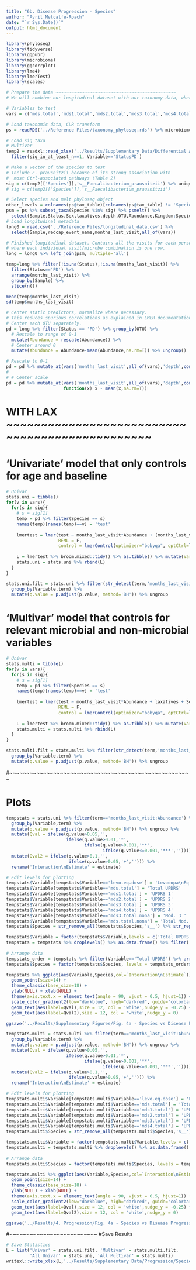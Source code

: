 ```yaml
---
title: "6b. Disease Progression - Species"
author: "Avril Metcalfe-Roach"
date: "`r Sys.Date()`"
output: html_document
---
```


```r
library(phyloseq)
library(tidyverse)
library(ggpubr)
library(microbiome)
library(ggcorrplot)
library(lme4)
library(lmerTest)
library(scales)

# Prepare the data ~~~~~~~~~~~~~~~~~~~~~~~~~~~~~~~~~~~~~~~~~~~~~~
# We will combine our longitudinal dataset with our taxonomy data, where only the microbes of interest are included.

# Variables to test
vars = c('mds.total','mds1.total','mds2.total','mds3.total','mds4.total','levo.eq.dose')

# Load taxonomic data, CLR transform
ps = readRDS('../Reference Files/taxonomy_phyloseq.rds') %>% microbiome::transform('clr')

# Load sig taxa
# Multivar
temp2 = readxl::read_xlsx('../Results/Supplementary Data/Differential Abundance/Taxonomy_Multivar_Summary.xlsx',sheet='Species') %>%
  filter(sig_in_at_least_n==1, Variable=='StatusPD')

# Make a vector of the species to test
# Include F. prausnitzii because of its strong association with 
#  most Ctrl-associated pathways (Table 2)
sig = c(temp2[['Species']],'s__Faecalibacterium_prausnitzii') %>% unique
# sig = c(temp2[['Species']],'s__Faecalibacterium_prausnitzii')

# Select species and melt phyloseq object
other_levels = colnames(ps@tax_table)[colnames(ps@tax_table) != 'Species']
psm = ps %>% subset_taxa(Species %in% sig) %>% psmelt() %>%
  select(Sample,Status,Sex,laxatives,depth,OTU,Abundance,Kingdom:Species) %>% unique
# Load longitudinal metadata
long0 = read.csv('../Reference Files/longitudinal_data.csv') %>% 
  select(Sample,redcap_event_name,months_last_visit,all_of(vars))

# Finished longitudinal dataset. Contains all the visits for each person with n>1 visits,
# where each individual visit/microbe combination is one row.
long = long0 %>% left_join(psm, multiple='all')
```

```r
temp=long %>% filter(!is.na(Status),!is.na(months_last_visit)) %>% 
  filter(Status=='PD') %>% 
  arrange(months_last_visit) %>% 
  group_by(Sample) %>%
  slice(n())

mean(temp$months_last_visit)
sd(temp$months_last_visit)
```

```r
# Center static predictors, normalize where necessary.
# This reduces spurious correlations as explained in LMER documentation.
# Center each OTU separately.
pd = long %>% filter(Status == 'PD') %>% group_by(OTU) %>% 
  # Rescale to range of 0-1
  mutate(Abundance = rescale(Abundance)) %>% 
  # Center around 0
  mutate(Abundance = Abundance-mean(Abundance,na.rm=T)) %>% ungroup()

# Rescale to 0-1
pd = pd %>% mutate_at(vars('months_last_visit',all_of(vars),'depth',contains('base.')),rescale)
# 
# # Center scale
pd = pd %>% mutate_at(vars('months_last_visit',all_of(vars),'depth',contains('base.')),
                      function(x) x - mean(x,na.rm=T))
```

# WITH LAX ~~~~~~~~~~~~~~~~~~~~~~~~~~~~~~~~~~~~~~~~~~~~~~~

# 'Univariate' model that only controls for age and baseline

```r
# Univar
stats.uni = tibble()
for(v in vars){
  for(s in sig){
    # s = sig[1]
    temp = pd %>% filter(Species == s)
    names(temp)[names(temp)==v] = 'test'
    
    lmertest = lmer(test ~ months_last_visit*Abundance + (months_last_visit|Sample), data = temp,
                    REML = F,
                    control = lmerControl(optimizer="bobyqa", optCtrl=list(maxfun=100000)))
    
    L = lmertest %>% broom.mixed::tidy() %>% as.tibble() %>% mutate(Variable = v, Species = s)
    stats.uni = stats.uni %>% rbind(L)
  }
}

stats.uni.filt = stats.uni %>% filter(str_detect(term,'months_last_visit:Abundance')) %>%
  group_by(Variable,term) %>% 
  mutate(q.value = p.adjust(p.value, method='BH')) %>% ungroup
```

# 'Multivar' model that controls for relevant microbial and non-microbial variables

```r
# Univar
stats.multi = tibble()
for(v in vars){
  for(s in sig){
    # s = sig[1]
    temp = pd %>% filter(Species == s)
    names(temp)[names(temp)==v] = 'test'
    
    lmertest = lmer(test ~ months_last_visit*Abundance + laxatives + Sex + depth + (months_last_visit|Sample), data = temp,
                    REML = F,
                    control = lmerControl(optimizer="bobyqa", optCtrl=list(maxfun=100000)))
    
    L = lmertest %>% broom.mixed::tidy() %>% as.tibble() %>% mutate(Variable = v, Species = s)
    stats.multi = stats.multi %>% rbind(L)
  }
}

stats.multi.filt = stats.multi %>% filter(str_detect(term,'months_last_visit:Abundance')) %>% 
  group_by(Variable,term) %>% 
  mutate(q.value = p.adjust(p.value, method='BH')) %>% ungroup
```

#~~~~~~~~~~~~~~~~~~~~~~~~~~~~~~~~~~~~~~~~~~~~~~~~~~~~~~

# Plots

```r
tempstats = stats.uni %>% filter(term=='months_last_visit:Abundance') %>% 
  group_by(Variable,term) %>% 
  mutate(q.value = p.adjust(p.value, method='BH')) %>% ungroup %>% 
  mutate(Qval = ifelse(q.value>0.05,'',
                       ifelse(q.value>0.01,'*',
                              ifelse(q.value>0.001,'**',
                                     ifelse(q.value<=0.001,'***',''))))) %>% 
  mutate(Qval2 = ifelse(q.value>0.1,'',
                        ifelse(q.value>0.05,'+',''))) %>% 
  rename('Interaction\nEstimate' = estimate)

# Edit levels for plotting
tempstats$Variable[tempstats$Variable=='levo.eq.dose'] = 'Levodopa\nEq. Dose'
tempstats$Variable[tempstats$Variable=='mds.total'] = 'Total UPDRS'
tempstats$Variable[tempstats$Variable=='mds1.total'] = 'UPDRS 1'
tempstats$Variable[tempstats$Variable=='mds2.total'] = 'UPDRS 2'
tempstats$Variable[tempstats$Variable=='mds3.total'] = 'UPDRS 3'
tempstats$Variable[tempstats$Variable=='mds4.total'] = 'UPDRS 4'
tempstats$Variable[tempstats$Variable=='mds3.total.nona'] = 'Mod. 3 '
tempstats$Variable[tempstats$Variable=='mds.total.nona'] = 'Total Mod.'
tempstats$Species = str_remove_all(tempstats$Species,'s__') %>% str_replace_all('_',' ')

tempstats$Variable = factor(tempstats$Variable,levels = c('Total UPDRS','UPDRS 1','UPDRS 2','UPDRS 3','UPDRS 4','Levodopa\nEq. Dose'))
tempstats = tempstats %>% droplevels() %>% as.data.frame() %>% filter(!is.na(Variable))
  
# Arrange data
tempstats_order = tempstats %>% filter(Variable=='Total UPDRS') %>% arrange(`Interaction\nEstimate`)
tempstats$Species = factor(tempstats$Species, levels = tempstats_order$Species)

tempstats %>% ggplot(aes(Variable,Species,col=`Interaction\nEstimate`)) +
  geom_point(size=14) +
  theme_classic(base_size=18) +
  ylab(NULL) + xlab(NULL) +
  theme(axis.text.x = element_text(angle = 90, vjust = 0.5, hjust=1)) +
  scale_color_gradient2(low="darkblue", high="darkred", guide="colorbar") +
  geom_text(aes(label=Qval),size = 12, col = 'white',nudge_y = -0.25) +
  geom_text(aes(label=Qval2),size = 12, col = 'white',nudge_y = 0)

ggsave('../Results/Supplementary Figures/Fig. 4a - Species vs Disease Progression - Univar.png',height=6,width=8)
```

```r
tempstats.multi = stats.multi %>% filter(term=='months_last_visit:Abundance') %>% 
  group_by(Variable,term) %>% 
  mutate(q.value = p.adjust(p.value, method='BH')) %>% ungroup %>% 
  mutate(Qval = ifelse(q.value>0.05,'',
                       ifelse(q.value>0.01,'*',
                              ifelse(q.value>0.001,'**',
                                     ifelse(q.value<=0.001,'***',''))))) %>% 
  mutate(Qval2 = ifelse(q.value>0.1,'',
                        ifelse(q.value>0.05,'+',''))) %>% 
  rename('Interaction\nEstimate' = estimate)

# Edit levels for plotting
tempstats.multi$Variable[tempstats.multi$Variable=='levo.eq.dose'] = 'Levodopa\nEq. Dose'
tempstats.multi$Variable[tempstats.multi$Variable=='mds.total'] = 'Total UPDRS'
tempstats.multi$Variable[tempstats.multi$Variable=='mds1.total'] = 'UPDRS 1'
tempstats.multi$Variable[tempstats.multi$Variable=='mds2.total'] = 'UPDRS 2'
tempstats.multi$Variable[tempstats.multi$Variable=='mds3.total'] = 'UPDRS 3'
tempstats.multi$Variable[tempstats.multi$Variable=='mds4.total'] = 'UPDRS 4'
tempstats.multi$Species = str_remove_all(tempstats.multi$Species,'s__') %>% str_replace_all('_',' ')

tempstats.multi$Variable = factor(tempstats.multi$Variable,levels = c('Total UPDRS','UPDRS 1','UPDRS 2','UPDRS 3','UPDRS 4','Levodopa\nEq. Dose'))
tempstats.multi = tempstats.multi %>% droplevels() %>% as.data.frame() %>% filter(!is.na(Variable))
  
# Arrange data
tempstats.multi$Species = factor(tempstats.multi$Species, levels = tempstats_order$Species)

tempstats.multi %>% ggplot(aes(Variable,Species,col=`Interaction\nEstimate`)) +
  geom_point(size=14) +
  theme_classic(base_size=18) +
  ylab(NULL) + xlab(NULL) +
  theme(axis.text.x = element_text(angle = 90, vjust = 0.5, hjust=1)) +
  scale_color_gradient2(low="darkblue", high="darkred", guide="colorbar") +
  geom_text(aes(label=Qval),size = 12, col = 'white',nudge_y = -0.25) +
  geom_text(aes(label=Qval2),size = 12, col = 'white',nudge_y = 0)

ggsave('../Results/4. Progression/Fig. 4a - Species vs Disease Progression - Multivar.png',height=6,width=8)
```

#~~~~~~~~~~~~~~~~~~~~~~~~~~
#Save Results

```r
# Save Statistics
L = list('Univar' = stats.uni.filt, 'Multivar' = stats.multi.filt, 
         'All Univar' = stats.uni, 'All Multivar' = stats.multi)
writexl::write_xlsx(L,'../Results/Supplementary Data/Progression/Species vs Disease Progression Stats.xlsx')
```
